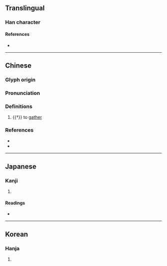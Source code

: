 {{character info}}
==Translingual==

===Han character===
{{Han char|rn=20|rad=勹|as=02|sn=4|four=27420|canj=PKN,XPKN|ids=⿹勹九}}

====References====
* {{Han ref|kx=0150.210|dkj=02498|dj=0339.110|hdz=10256.020|uh=52FC|ud=21244|bh=C956|bd=51542}}

----

==Chinese==
{{zh-forms}}

===Glyph origin===
{{Han etym}}

===Pronunciation===
{{zh-pron
|m=jiū
|c=gau1,kau1
|h=pfs=kiû
|mn=kiu
|mc=y
|oc=y
|cat=v
}}

===Definitions===
{{zh-hanzi}}

# {{†}} to [[gather]]
#: {{zh-alt-inline|鳩}}

===References===
* {{R:twedu|C00800}}
* {{R:yue:Hanzi}}

----

==Japanese==

===Kanji===
{{ja-kanji|grade=|rs=勹02}}

# {{rfdef|ja|sort=勹02}}

====Readings====
* {{ja-readings|on=[[きゅう]] (kyū), [[く]] (ku)|kun=[[あつめる]] (atsumeru), [[あつまる]] (atsumaru)}}

----

==Korean==

===Hanja===
{{ko-hanja|hangeul=구|rv=gu|mr=ku}}

# {{rfdef|ko|sort=勹02}}
